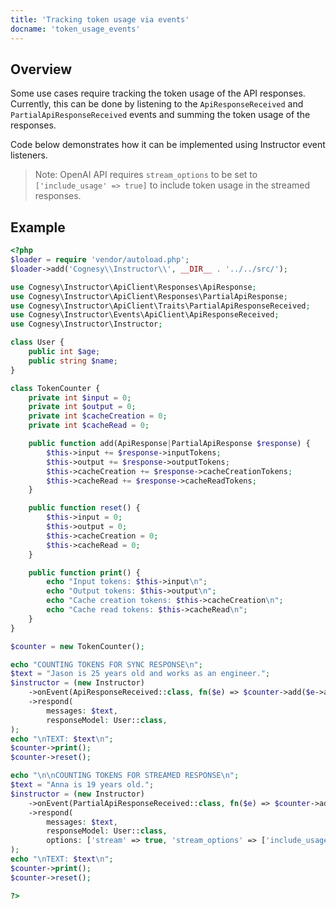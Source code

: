 ---
title: 'Tracking token usage via events'
docname: 'token_usage_events'
---

## Overview

Some use cases require tracking the token usage of the API responses.
Currently, this can be done by listening to the `ApiResponseReceived`
and `PartialApiResponseReceived` events and summing the token usage
of the responses.

Code below demonstrates how it can be implemented using Instructor
event listeners.

> Note: OpenAI API requires `stream_options` to be set to
> `['include_usage' => true]` to include token usage in the streamed
> responses.

## Example

```php
<?php
$loader = require 'vendor/autoload.php';
$loader->add('Cognesy\\Instructor\\', __DIR__ . '../../src/');

use Cognesy\Instructor\ApiClient\Responses\ApiResponse;
use Cognesy\Instructor\ApiClient\Responses\PartialApiResponse;
use Cognesy\Instructor\ApiClient\Traits\PartialApiResponseReceived;
use Cognesy\Instructor\Events\ApiClient\ApiResponseReceived;
use Cognesy\Instructor\Instructor;

class User {
    public int $age;
    public string $name;
}

class TokenCounter {
    private int $input = 0;
    private int $output = 0;
    private int $cacheCreation = 0;
    private int $cacheRead = 0;

    public function add(ApiResponse|PartialApiResponse $response) {
        $this->input += $response->inputTokens;
        $this->output += $response->outputTokens;
        $this->cacheCreation += $response->cacheCreationTokens;
        $this->cacheRead += $response->cacheReadTokens;
    }

    public function reset() {
        $this->input = 0;
        $this->output = 0;
        $this->cacheCreation = 0;
        $this->cacheRead = 0;
    }

    public function print() {
        echo "Input tokens: $this->input\n";
        echo "Output tokens: $this->output\n";
        echo "Cache creation tokens: $this->cacheCreation\n";
        echo "Cache read tokens: $this->cacheRead\n";
    }
}

$counter = new TokenCounter();

echo "COUNTING TOKENS FOR SYNC RESPONSE\n";
$text = "Jason is 25 years old and works as an engineer.";
$instructor = (new Instructor)
    ->onEvent(ApiResponseReceived::class, fn($e) => $counter->add($e->apiResponse))
    ->respond(
        messages: $text,
        responseModel: User::class,
);
echo "\nTEXT: $text\n";
$counter->print();
$counter->reset();

echo "\n\nCOUNTING TOKENS FOR STREAMED RESPONSE\n";
$text = "Anna is 19 years old.";
$instructor = (new Instructor)
    ->onEvent(PartialApiResponseReceived::class, fn($e) => $counter->add($e->partialApiResponse))
    ->respond(
        messages: $text,
        responseModel: User::class,
        options: ['stream' => true, 'stream_options' => ['include_usage' => true]],
);
echo "\nTEXT: $text\n";
$counter->print();
$counter->reset();

?>
```
